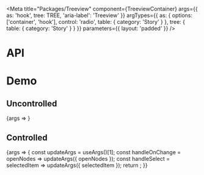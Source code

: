 
<Meta
  title="Packages/Treeview"
  component={TreeviewContainer}
  args={{
    as: 'hook',
    tree: TREE,
    'aria-label': 'Treeview'
  }}
  argTypes={{
    as: { options: ['container', 'hook'], control: 'radio', table: { category: 'Story' } },
    tree: { table: { category: 'Story' } }
  }}
  parameters={{ layout: 'padded' }}
/>

# API

<ArgsTable />

# Demo

## Uncontrolled

<Canvas>
  <Story
    name="Uncontrolled"
    argTypes={{
      openNodes: { control: false },
      selectedItem: { control: false }
    }}
  >
    {args => <TreeviewStory {...args} />}
  </Story>
</Canvas>

## Controlled

<Canvas>
  <Story name="Controlled" argTypes={{ defaultSelectedIndex: { control: false } }}>
    {args => {
      const updateArgs = useArgs()[1];
      const handleOnChange = openNodes => updateArgs({ openNodes });
      const handleSelect = selectedItem => updateArgs({ selectedItem });
      return <TreeviewStory {...args} onChange={handleOnChange} onSelect={handleSelect} />;
    }}
  </Story>
</Canvas>

